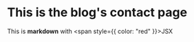 # This is the blog's contact page

This is **markdown** with <span style={{ color: "red" }}>JSX</span>